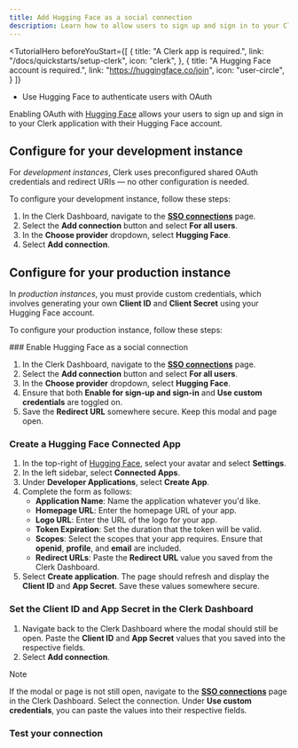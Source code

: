 ```yaml
---
title: Add Hugging Face as a social connection
description: Learn how to allow users to sign up and sign in to your Clerk app with their Hugging Face account using OAuth.
---
```


<TutorialHero
  beforeYouStart={[
    {
      title: "A Clerk app is required.",
      link: "/docs/quickstarts/setup-clerk",
      icon: "clerk",
    },
    {
      title: "A Hugging Face account is required.",
      link: "https://huggingface.co/join",
      icon: "user-circle",
    }
  ]}
>
  - Use Hugging Face to authenticate users with OAuth
</TutorialHero>

Enabling OAuth with [Hugging Face](https://huggingface.co/) allows your users to sign up and sign in to your Clerk application with their Hugging Face account.

## Configure for your development instance

For _development instances_, Clerk uses preconfigured shared OAuth credentials and redirect URIs — no other configuration is needed.

To configure your development instance, follow these steps:

1. In the Clerk Dashboard, navigate to the [**SSO connections**](https://dashboard.clerk.com/last-active?path=user-authentication/sso-connections) page.
1. Select the **Add connection** button and select **For all users**.
1. In the **Choose provider** dropdown, select **Hugging Face**.
1. Select **Add connection**.

## Configure for your production instance

In _production instances_, you must provide custom credentials, which involves generating your own **Client ID** and **Client Secret** using your Hugging Face account.

To configure your production instance, follow these steps:

<Steps>
  ### Enable Hugging Face as a social connection

  1. In the Clerk Dashboard, navigate to the [**SSO connections**](https://dashboard.clerk.com/last-active?path=user-authentication/sso-connections) page.
  1. Select the **Add connection** button and select **For all users**.
  1. In the **Choose provider** dropdown, select **Hugging Face**.
  1. Ensure that both **Enable for sign-up and sign-in** and **Use custom credentials** are toggled on.
  1. Save the **Redirect URL** somewhere secure. Keep this modal and page open.

  ### Create a Hugging Face Connected App

  1. In the top-right of [Hugging Face](https://huggingface.co/), select your avatar and select **Settings**.
  1. In the left sidebar, select **Connected Apps**.
  1. Under **Developer Applications**, select **Create App**.
  1. Complete the form as follows:
     - **Application Name**: Name the application whatever you'd like.
     - **Homepage URL**: Enter the homepage URL of your app.
     - **Logo URL**: Enter the URL of the logo for your app.
     - **Token Expiration**: Set the duration that the token will be valid.
     - **Scopes**: Select the scopes that your app requires. Ensure that **openid**, **profile**, and **email** are included.
     - **Redirect URLs**: Paste the **Redirect URL** value you saved from the Clerk Dashboard.
  1. Select **Create application**. The page should refresh and display the **Client ID** and **App Secret**. Save these values somewhere secure.

  ### Set the Client ID and App Secret in the Clerk Dashboard

  1. Navigate back to the Clerk Dashboard where the modal should still be open. Paste the **Client ID** and **App Secret** values that you saved into the respective fields.
  1. Select **Add connection**.

  > [!NOTE]
  > If the modal or page is not still open, navigate to the [**SSO connections**](https://dashboard.clerk.com/last-active?path=user-authentication/sso-connections) page in the Clerk Dashboard. Select the connection. Under **Use custom credentials**, you can paste the values into their respective fields.

  ### Test your connection

  <Include src="_partials/authentication/test-your-connection" />
</Steps>
